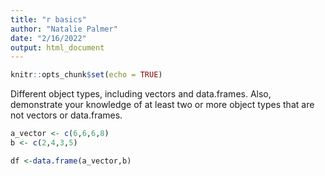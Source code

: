```yaml
---
title: "r basics"
author: "Natalie Palmer"
date: "2/16/2022"
output: html_document
---
```


```r
knitr::opts_chunk$set(echo = TRUE)
```

Different object types, including vectors and data.frames. Also, demonstrate your knowledge of at least two or more object types that are not vectors or data.frames.
```r
a_vector <- c(6,6,6,8)
b <- c(2,4,3,5)

df <-data.frame(a_vector,b)
```
